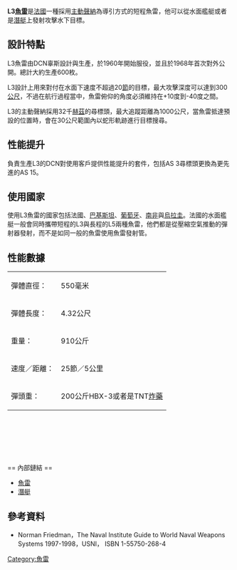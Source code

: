 '''L3[[魚雷|魚雷]]'''是[[法國|法國]]一種採用[[聲納|主動聲納]]為導引方式的短程魚雷，他可以從水面艦艇或者是[[潛艇|潛艇]]上發射攻擊水下目標。

== 設計特點 ==
L3魚雷由DCN辜斯設計與生產，於1960年開始服役，並且於1968年首次對外公開。總計大約生產600枚。

L3設計上用來對付在水面下速度不超過20[[節|節]]的目標，最大攻擊深度可以達到300[[公尺|公尺]]，不過在航行過程當中，魚雷俯仰的角度必須維持在+10度到-40度之間。

L3的主動聲納採用32千[[赫茲|赫茲]]的尋標頭，最大追蹤距離為1000公尺，當魚雷抵達預設的位置時，會在30公尺範圍內以蛇形軌跡進行目標搜尋。

== 性能提升 ==
負責生產L3的DCN對使用客戶提供性能提升的套件，包括AS 3尋標頭更換為更先進的AS 15。

== 使用國家 ==
使用L3魚雷的國家包括法國、[[巴基斯坦|巴基斯坦]]、[[葡萄牙|葡萄牙]]、[[南非|南非]]與[[烏拉圭|烏拉圭]]。法國的水面艦艇一般會同時攜帶短程的L3與長程的L5兩種魚雷，他們都是從壓縮空氣推動的彈射器發射，而不是如同一般的魚雷使用魚雷發射管。

== 性能數據 ==

{| border="1" align="left"
|-----
| 彈體直徑： || 550毫米
|-----
| 彈體長度： || 4.32公尺
|-----
| 重量： || 910公斤
|-----
| 速度／距離： || 25節／5公里
|-----
| 彈頭重： || 200公斤HBX-3或者是TNT[[炸藥|炸藥]]
|}
<br /><br /><br /><br /><br /><br />
== 內部鏈結 ==
*[[魚雷|魚雷]]
*[[潛艇|潛艇]]

== 參考資料 ==
*Norman Friedman，The Naval Institute Guide to World Naval Weapons Systems 1997-1998，USNI， ISBN 1-55750-268-4

[[Category:魚雷|Category:魚雷]]